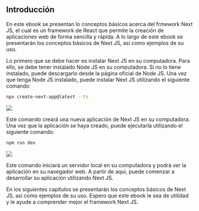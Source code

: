 ::::: justify
# Introducción

En este ebook se presentan lo conceptos básicos acerca del frmework Next JS, el cual es un framework de React que permite la creación de aplicaciones web de forma sencilla y rápida. A lo largo de este ebook se presentarán los conceptos básicos de Next JS, así como ejemplos de su uso.

Lo primero que se debe hacer es instalar Next JS en su computadora. Para ello, se debe tener instalado Node JS en su computadora. Si no lo tiene instalado, puede descargarlo desde la página oficial de Node JS. Una vez que tenga Node JS instalado, puede instalar Next JS utilizando el siguiente comando:

``` bash
npx create-next-app@latest --ts
```

::: center
![](images/paste-17.png)
:::

Este comando creará una nueva aplicación de Next JS en su computadora. Una vez que la aplicación se haya creado, puede ejecutarla utilizando el siguiente comando:

``` bash
npm run dev
```

::: center
![](images/paste-18.png)
:::

Este comando iniciará un servidor local en su computadora y podrá ver la aplicación en su navegador web. A partir de aquí, puede comenzar a desarrollar su aplicación utilizando Next JS.

En los siguientes capítulos se presentarán los conceptos básicos de Next JS, así como ejemplos de su uso. Espero que este ebook le sea de utilidad y le ayude a comprender mejor el framework Next JS.
:::::